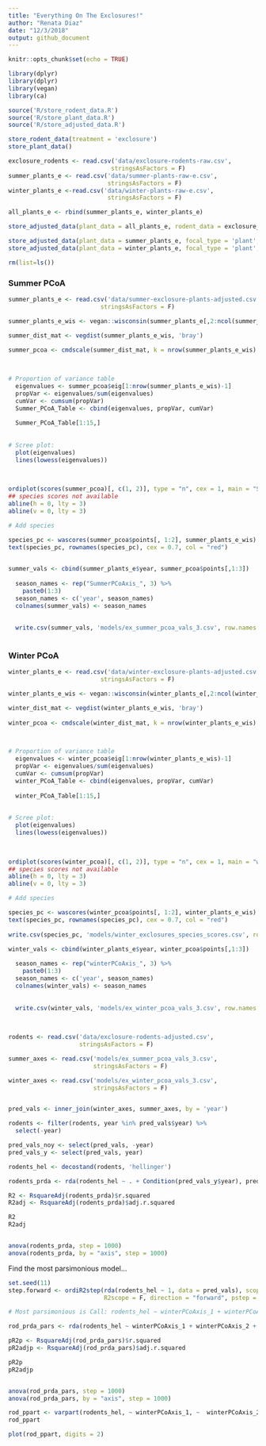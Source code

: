 ```yaml
---
title: "Everything On The Exclosures!"
author: "Renata Diaz"
date: "12/3/2018"
output: github_document
---
```


```r
knitr::opts_chunk$set(echo = TRUE)

library(dplyr)
library(dplyr)
library(vegan)
library(ca)
```

```r
source('R/store_rodent_data.R')
source('R/store_plant_data.R')
source('R/store_adjusted_data.R')

store_rodent_data(treatment = 'exclosure')
store_plant_data()

exclosure_rodents <- read.csv('data/exclosure-rodents-raw.csv', 
                             stringsAsFactors = F)
summer_plants_e <- read.csv('data/summer-plants-raw-e.csv', 
                            stringsAsFactors = F)
winter_plants_e <-read.csv('data/winter-plants-raw-e.csv', 
                            stringsAsFactors = F)

all_plants_e <- rbind(summer_plants_e, winter_plants_e)

store_adjusted_data(plant_data = all_plants_e, rodent_data = exclosure_rodents, focal_type = 'rodent', treatment = 'exclosure')

store_adjusted_data(plant_data = summer_plants_e, focal_type = 'plant', season = 'summer', treatment = 'exclosure')
store_adjusted_data(plant_data = winter_plants_e, focal_type = 'plant', season = 'winter', treatment = 'exclosure')

rm(list=ls())

```

### Summer PCoA

```r
summer_plants_e <- read.csv('data/summer-exclosure-plants-adjusted.csv',
                          stringsAsFactors = F)

summer_plants_e_wis <- vegan::wisconsin(summer_plants_e[,2:ncol(summer_plants_e)])

summer_dist_mat <- vegdist(summer_plants_e_wis, 'bray')
  
summer_pcoa <- cmdscale(summer_dist_mat, k = nrow(summer_plants_e_wis) - 1, eig = T)


  
# Proportion of variance table 
  eigenvalues <- summer_pcoa$eig[1:nrow(summer_plants_e_wis)-1]
  propVar <- eigenvalues/sum(eigenvalues)
  cumVar <- cumsum(propVar)
  Summer_PCoA_Table <- cbind(eigenvalues, propVar, cumVar)
  
  Summer_PCoA_Table[1:15,]
  
  
# Scree plot:
  plot(eigenvalues)
  lines(lowess(eigenvalues))
  
  

ordiplot(scores(summer_pcoa)[, c(1, 2)], type = "n", cex = 1, main = "Summer plant PCoA")
## species scores not available
abline(h = 0, lty = 3)
abline(v = 0, lty = 3)

# Add species

species_pc <- wascores(summer_pcoa$points[, 1:2], summer_plants_e_wis)
text(species_pc, rownames(species_pc), cex = 0.7, col = "red")
  
```

```r
summer_vals <- cbind(summer_plants_e$year, summer_pcoa$points[,1:3])
  
  season_names <- rep("SummerPCoAxis_", 3) %>%
    paste0(1:3)
  season_names <- c('year', season_names)
  colnames(summer_vals) <- season_names
  
  
  write.csv(summer_vals, 'models/ex_summer_pcoa_vals_3.csv', row.names = F)
 
```

### Winter PCoA

```r
winter_plants_e <- read.csv('data/winter-exclosure-plants-adjusted.csv',
                          stringsAsFactors = F)

winter_plants_e_wis <- vegan::wisconsin(winter_plants_e[,2:ncol(winter_plants_e)])

winter_dist_mat <- vegdist(winter_plants_e_wis, 'bray')
  
winter_pcoa <- cmdscale(winter_dist_mat, k = nrow(winter_plants_e_wis) - 1, eig = T)


  
# Proportion of variance table 
  eigenvalues <- winter_pcoa$eig[1:nrow(winter_plants_e_wis)-1]
  propVar <- eigenvalues/sum(eigenvalues)
  cumVar <- cumsum(propVar)
  winter_PCoA_Table <- cbind(eigenvalues, propVar, cumVar)
  
  winter_PCoA_Table[1:15,]
  
  
# Scree plot:
  plot(eigenvalues)
  lines(lowess(eigenvalues))
  
  

ordiplot(scores(winter_pcoa)[, c(1, 2)], type = "n", cex = 1, main = "winter plant PCoA")
## species scores not available
abline(h = 0, lty = 3)
abline(v = 0, lty = 3)

# Add species

species_pc <- wascores(winter_pcoa$points[, 1:2], winter_plants_e_wis)
text(species_pc, rownames(species_pc), cex = 0.7, col = "red")
  
write.csv(species_pc, 'models/winter_exclosures_species_scores.csv', row.names = T)
```

```r
winter_vals <- cbind(winter_plants_e$year, winter_pcoa$points[,1:3])
  
  season_names <- rep("winterPCoAxis_", 3) %>%
    paste0(1:3)
  season_names <- c('year', season_names)
  colnames(winter_vals) <- season_names
  
  
  write.csv(winter_vals, 'models/ex_winter_pcoa_vals_3.csv', row.names = F)
  
 
```

``` r

rodents <- read.csv('data/exclosure-rodents-adjusted.csv', 
                    stringsAsFactors = F)

summer_axes <- read.csv('models/ex_summer_pcoa_vals_3.csv', 
                        stringsAsFactors = F)

winter_axes <- read.csv('models/ex_winter_pcoa_vals_3.csv',
                        stringsAsFactors = F)


pred_vals <- inner_join(winter_axes, summer_axes, by = 'year')

rodents <- filter(rodents, year %in% pred_vals$year) %>%
  select(-year)

pred_vals_noy <- select(pred_vals, -year)
pred_vals_y <- select(pred_vals, year)

rodents_hel <- decostand(rodents, 'hellinger')

rodents_prda <- rda(rodents_hel ~ . + Condition(pred_vals_y$year), pred_vals_noy)

R2 <- RsquareAdj(rodents_prda)$r.squared
R2adj <- RsquareAdj(rodents_prda)$adj.r.squared

R2
R2adj


anova(rodents_prda, step = 1000)
anova(rodents_prda, by = "axis", step = 1000)


```

Find the most parsimonious model...

```r

set.seed(11)
step.forward <- ordiR2step(rda(rodents_hel ~ 1, data = pred_vals), scope = formula(rodents_prda), 
                           R2scope = F, direction = "forward", pstep = 1000)

# Most parsimonious is Call: rodents_hel ~ winterPCoAxis_1 + winterPCoAxis_2 + SummerPCoAxis_1 

rod_prda_pars <- rda(rodents_hel ~ winterPCoAxis_1 + winterPCoAxis_2 + SummerPCoAxis_1 + Condition(pred_vals_y$year), pred_vals_noy)

pR2p <- RsquareAdj(rod_prda_pars)$r.squared
pR2adjp <- RsquareAdj(rod_prda_pars)$adj.r.squared

pR2p
pR2adjp


anova(rod_prda_pars, step = 1000)
anova(rod_prda_pars, by = "axis", step = 1000)


```

```r

rod_ppart <- varpart(rodents_hel, ~ winterPCoAxis_1, ~  winterPCoAxis_2, ~SummerPCoAxis_1, ~ pred_vals_y$year, data = pred_vals_noy)
rod_ppart

plot(rod_ppart, digits = 2)
```


